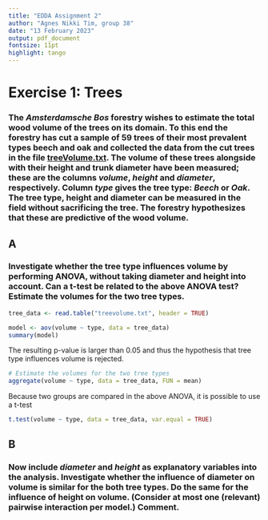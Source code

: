 ```yaml
---
title: "EDDA Assignment 2"
author: "Agnes Nikki Tim, group 38"
date: "13 February 2023"
output: pdf_document
fontsize: 11pt
highlight: tango
---
```


# Exercise 1: Trees

### The *Amsterdamsche Bos* forestry wishes to estimate the total wood volume of the trees on its domain. To this end the forestry has cut a sample of 59 trees of their most prevalent types beech and oak and collected the data from the cut trees in the file [treeVolume.txt](https://canvas.vu.nl/courses/68030/files/6051344?wrap=1 "treeVolume.txt"). The volume of these trees alongside with their height and trunk diameter have been measured; these are the columns *volume*, *height* and *diameter*, respectively. Column *type* gives the tree type: *Beech* or *Oak*. The tree type, height and diameter can be measured in the field without sacrificing the tree. The forestry hypothesizes that these are predictive of the wood volume.

## A

### Investigate whether the tree type influences volume by performing ANOVA, without taking diameter and height into account. Can a t-test be related to the above ANOVA test? Estimate the volumes for the two tree types.

```r
tree_data <- read.table("treevolume.txt", header = TRUE)
```

```r
model <- aov(volume ~ type, data = tree_data)
summary(model)
```

The resulting p-value is larger than 0.05 and thus the hypothesis that tree type influences volume is rejected.

```r
# Estimate the volumes for the two tree types
aggregate(volume ~ type, data = tree_data, FUN = mean)
```

Because two groups are compared in the above ANOVA, it is possible to use a t-test

```r
t.test(volume ~ type, data = tree_data, var.equal = TRUE)
```

## B

### Now include *diameter* and *height* as explanatory variables into the analysis. Investigate whether the influence of diameter on volume is similar for the both tree types. Do the same for the influence of height on volume. (Consider at most one (relevant) pairwise interaction per model.) Comment.

```r
```
